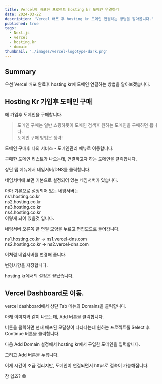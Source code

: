 ```yaml
---
title: Vercel에 배포한 프로젝트 hosting kr 도메인 연결하기
date: 2024-03-22
description: 'Vercel 배포 후 hosting kr 도메인 연결하는 방법을 알아봅니다.'
published: true
tags:
  - Next.js
  - vercel
  - hosting.kr
  - domain
thumbnail: './images/vercel-logotype-dark.png'
---
```


## Summary

우선 Vercel 배포 완료후 hosting kr에 도메인 연결하는 방법을 알아보겠습니다.

## Hosting Kr 가입후 도매인 구매

<MDXLink title="Hosting.kr" href="https://www.hosting.kr/" />에 가입후 도메인을
구매합니다.

> 도메인 구매는 일반 쇼핑하듯이 도메인 검색후 원하는 도메인을 구매하면 됩니다.<br/>
> 도메인 구매 방법은 생략!

도메인 구매후 나의 서비스 - 도메인관리 메뉴로 이동합니다.

<MDXImage
  src="./images/domain-setting.png"
  alt="구매한 도메인 리스트"
  width="500px"
/>

구매한 도메인 리스트가 나오는데, 연결하고자 하는 도메인을 클릭합니다.

상단 탭 메뉴에서 네임서버/DNS를 클릭합니다.

네임서버에 보면 기본으로 설정되어 있는 네임서버가 있습니다.

아마 기본으로 설정되어 있는 네임서버는<br/>
ns1.hosting.co.kr<br/>
ns2.hosting.co.kr<br/>
ns3.hosting.co.kr<br/>
ns4.hosting.co.kr<br/>
이렇게 되어 있을것 입니다.

네임서버 오른쪽 끝 연필 모양을 누르고 편집모드로 들어갑니다.

ns1.hosting.co.kr -> ns1.vercel-dns.com<br/>
ns2.hosting.co.kr -> ns2.vercel-dns.com

이처럼 네임서버를 변경해 줍니다.

변경사항을 저장합니다.

hosting.kr에서의 설정은 끝났습니다.

## Vercel Dashboard로 이동.

vercel dashboard에서 상단 Tab 메뉴의 Domains을 클릭합니다.

아래 이미지와 같이 나오는데, Add 버튼을 클릭합니다.

<MDXImage src="./images/vercel-dashboard.png" alt="Vercel Dashboard" />

버튼을 클릭하면 현재 배포된 모달창이 나타나는데 원하는 프로젝트롤 Select 후 Continue 버튼을 클릭합니다.

<MDXImage src="./images/add-domain1.png" alt="Add Domain" />

다음 Add Domain 설정에서 hosting kr에서 구입한 도메인을 입력합니다.

<MDXImage src="./images/add-domain2.png" alt="Add Domain" />

그리고 Add 버튼을 누릅니다.

이제 시간이 조금 걸리지만, 도메인이 연결되면서 https로 접속이 가능해집니다.

참 쉽죠? 😄
